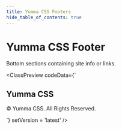 ```yaml
---
title: Yumma CSS Footers
hide_table_of_contents: true
---
```



# Yumma CSS Footer

Bottom sections containing site info or links.

<ClassPreview
  codeData={`<div class="d-f fd-c min-h-1/1">
    <footer class="bg-l-gray-4 mt-auto pb-4 pt-3">
      <div class="ta-c w-full">
        <div class="m-auto t-white">
          <h2>Yumma CSS</h2>
          <span class="fs-sm t-white">
            <p>© Yumma CSS. All Rights Reserved.</p>
          </span>
        </div>
      </div>
    </footer>
  </div>`}
  setVersion = 'latest'
/>